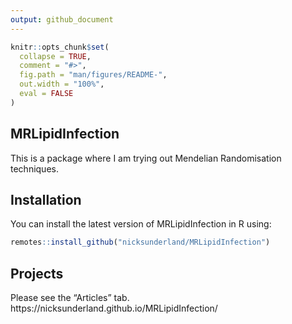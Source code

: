 ```yaml
---
output: github_document
---
```


<!-- README.md is generated from README.Rmd. Please edit that file -->

```r
knitr::opts_chunk$set(
  collapse = TRUE,
  comment = "#>",
  fig.path = "man/figures/README-",
  out.width = "100%", 
  eval = FALSE
)
```

## MRLipidInfection
This is a package where I am trying out Mendelian Randomisation techniques.

## Installation
You can install the latest version of MRLipidInfection in R using:
```r
remotes::install_github("nicksunderland/MRLipidInfection")
```

## Projects
Please see the "Articles" tab. https://nicksunderland.github.io/MRLipidInfection/   

